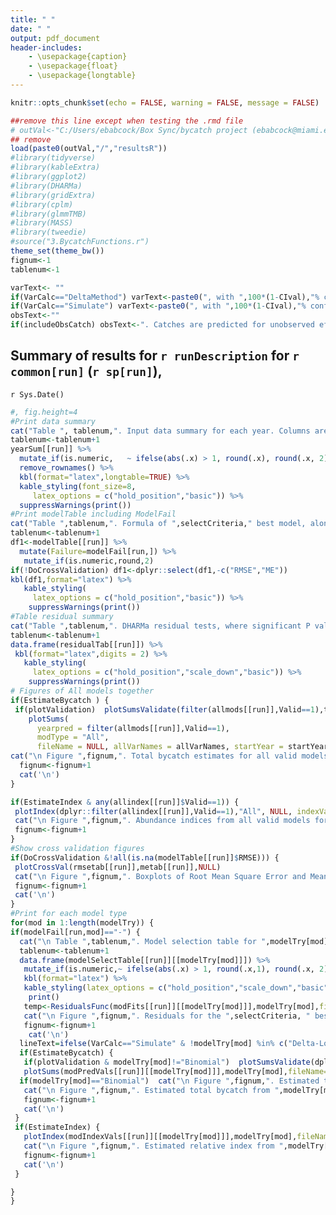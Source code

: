 ```yaml
---
title: " "
date: " "
output: pdf_document
header-includes:
    - \usepackage{caption}
    - \usepackage{float}
    - \usepackage{longtable}
---
```

\captionsetup[table]{labelformat=empty}

```r
knitr::opts_chunk$set(echo = FALSE, warning = FALSE, message = FALSE)

```

```r
##remove this line except when testing the .rmd file
# outVal<-"C:/Users/ebabcock/Box Sync/bycatch project (ebabcock@miami.edu)/Current R code/outputLLSIMBUMtripOctobs75/Blue marlin catch/"
## remove
load(paste0(outVal,"/","resultsR"))
#library(tidyverse)
#library(kableExtra)
#library(ggplot2)
#library(DHARMa)
#library(gridExtra)
#library(cplm)
#library(glmmTMB)
#library(MASS)
#library(tweedie)
#source("3.BycatchFunctions.r")
theme_set(theme_bw())
fignum<-1
tablenum<-1

varText<- ""
if(VarCalc=="DeltaMethod") varText<-paste0(", with ",100*(1-CIval),"% confidence interval calculated by the delta method")
if(VarCalc=="Simulate") varText<-paste0(", with ",100*(1-CIval),"% confidence interval calculated by Monte Carlo simulation") 
obsText<-""
if(includeObsCatch) obsText<-". Catches are predicted for unobserved effort and added to the observed catches"

```

## Summary of results for `r runDescription` for  `r common[run]` (`r sp[run]`), 
`r Sys.Date()`

```r
#, fig.height=4
#Print data summary
cat("Table ", tablenum,". Input data summary for each year. Columns are the observed bycatch, observed effort, observed sample units (",sampleUnit,"), observed mean CPUE and standard error of CPUE, count of outliers defined as data points more than 8 SD from the mean, observed positive sample units, fraction positive, total trips from the logbooks, total effort, fraction of effort observed, fraction of sample units observed, and estimates of total bycatch and its standard error from a simple ratio estimator stratified only by year", sep="")
tablenum<-tablenum+1
yearSum[[run]] %>%
  mutate_if(is.numeric,   ~ ifelse(abs(.x) > 1, round(.x), round(.x, 2))) %>%
  remove_rownames() %>%
  kbl(format="latex",longtable=TRUE) %>%
  kable_styling(font_size=8,
     latex_options = c("hold_position","basic")) %>%
  suppressWarnings(print())
#Print modelTable including ModelFail
cat("Table ",tablenum,". Formula of ",selectCriteria," best model, along whether models were fit successfully. A dash (-) means the model converged. Failure to converge may be from data (not all years had a positive observation for delta models), fit (models did not converge) or CV (bycatch estimates had very large CVs). If cross-validation was done, mean RMSE and mean ME across folds is shown (near zero is better).",sep="")
tablenum<-tablenum+1
df1<-modelTable[[run]] %>%
  mutate(Failure=modelFail[run,]) %>%
   mutate_if(is.numeric,round,2)
if(!DoCrossValidation) df1<-dplyr::select(df1,-c("RMSE","ME"))
kbl(df1,format="latex") %>%
   kable_styling(
     latex_options = c("hold_position","basic")) %>%
    suppressWarnings(print())
#Table residual summary
cat("Table ",tablenum,". DHARMa residual tests, where significant P values may indicate poor model specification. Tests are a Kolmogorov-Smirnov(KS) test on whether the scaled residuals are uniform, a dispersion test based on comparing the ratio of the observed and simulated residuals (>1 is overdispersed), a zero inflation test based on the ratio of observed to expected zeros, and the number of outliers, defined as data points outside the range of the simulations",sep="")
tablenum<-tablenum+1
data.frame(residualTab[[run]]) %>%
 kbl(format="latex",digits = 2) %>%
   kable_styling(
     latex_options = c("hold_position","scale_down","basic")) %>%
    suppressWarnings(print())
# Figures of All models together
if(EstimateBycatch ) {
 if(plotValidation)  plotSumsValidate(filter(allmods[[run]],Valid==1),trueVals,NULL,trueCols[run], allVarNames = allVarNames, startYear = startYear, common = common, run = run, catchType = catchType, catchUnit = catchUnit) else
    plotSums(
      yearpred = filter(allmods[[run]],Valid==1),
      modType = "All",
      fileName = NULL, allVarNames = allVarNames, startYear = startYear, common = common, run = run, catchType = catchType, catchUnit = catchUnit)
cat("\n Figure ",fignum,". Total bycatch estimates for all valid models, including a simple unstratified ratio estimator, for ",common[run],varText,obsText,". \n",sep="")
  fignum<-fignum+1
  cat('\n')
}

if(EstimateIndex & any(allindex[[run]]$Valid==1)) {
 plotIndex(dplyr::filter(allindex[[run]],Valid==1),"All", NULL, indexVarNames=indexVarNames, allVarNames=allVarNames, startYear=startYear, common=common, run=run, catchType=catchType, catchUnit=catchUnit)
 cat("\n Figure ",fignum,". Abundance indices from all valid models for ",common[run],", plus and minus one standard error. \n",sep="")
 fignum<-fignum+1
}
#Show cross validation figures
if(DoCrossValidation &!all(is.na(modelTable[[run]]$RMSE))) {
 plotCrossVal(rmsetab[[run]],metab[[run]],NULL)
 cat("\n Figure ",fignum,". Boxplots of Root Mean Square Error and Mean Error, across 10 cross- validation folds for ",common[run],". Lowest RMSE model is ",bestmod[run],".\n",sep="")
 fignum<-fignum+1
 cat('\n')
}
#Print for each model type
for(mod in 1:length(modelTry)) {
if(modelFail[run,mod]=="-") {
  cat("\n Table ",tablenum,". Model selection table for ",modelTry[mod],". Weights are calculated based on ",selectCriteria,".",sep="")
  tablenum<-tablenum+1
  data.frame(modelSelectTable[[run]][[modelTry[mod]]]) %>%
   mutate_if(is.numeric,~ ifelse(abs(.x) > 1, round(.x,1), round(.x, 2))) %>%
   kbl(format="latex") %>%
   kable_styling(latex_options = c("hold_position","scale_down","basic")) %>%
    print()
   temp<-ResidualsFunc(modFits[[run]][[modelTry[mod]]],modelTry[mod],fileName=NULL)
   cat("\n Figure ",fignum,". Residuals for the ",selectCriteria, " best model for ",        modelTry[mod],", showing the ordinary residuals (a,b) and DHARMa scaled residuals (c,d). \n",sep="")
   fignum<-fignum+1
    cat('\n')
  lineText=ifelse(VarCalc=="Simulate" & !modelTry[mod] %in% c("Delta-Lognormal","Delta-Gamma"),". Solid line is the best estimate and dashed line is the mean across simulations","")
  if(EstimateBycatch) {
   if(plotValidation & modelTry[mod]!="Binomial")  plotSumsValidate(dplyr::filter(allmods[[run]],Source==modelTry[mod]),trueVals,NULL,trueCols[run], allVarNames=allVarNames, startYear=startYear, common=common, run=run, catchType=catchType, catchUnit=catchUnit) else
   plotSums(modPredVals[[run]][[modelTry[mod]]],modelTry[mod],fileName=NULL, allVarNames = allVarNames, startYear = startYear, common = common, run = run, catchType = catchType, catchUnit = catchType)
  if(modelTry[mod]=="Binomial")  cat("\n Figure ",fignum,". Estimated total number of positive ",sampleUnit," from Binomial",varText,lineText,". \n",sep="") else
   cat("\n Figure ",fignum,". Estimated total bycatch from ",modelTry[mod],varText,obsText   ,lineText, ". \n",sep="")
   fignum<-fignum+1
   cat('\n')
 }
 if(EstimateIndex) {
   plotIndex(modIndexVals[[run]][[modelTry[mod]]],modelTry[mod],fileName=NULL, indexVarNames=indexVarNames, allVarNames=allVarNames, startYear=startYear, common=common, run=run, catchType=catchType, catchUnit=catchUnit)
   cat("\n Figure ",fignum,". Estimated relative index from ",modelTry[mod]," plus and minus one standard error. \n",sep="")
   fignum<-fignum+1
   cat('\n')
 }

}
}

```
